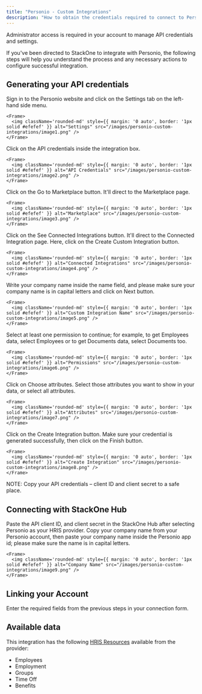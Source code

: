 ```yaml
---
title: "Personio - Custom Integrations"
description: "How to obtain the credentials required to connect to Personio Custom Integrations."
---
```



<Note>
  Administrator access is required in your account to manage API credentials and settings.
</Note>

If you've been directed to StackOne to integrate with Personio, the following steps will help you understand the process and any necessary actions to configure successful integration.

## Generating your API credentials

<Steps>
  <Step title="Sign in and open Settings">
    Sign in to the Personio website and click on the Settings tab on the left-hand side menu.

    <Frame>
      <img className='rounded-md' style={{ margin: '0 auto', border: '1px solid #efefef' }} alt="Settings" src="/images/personio-custom-integrations/image1.png" />
    </Frame>
  </Step>

  <Step title="Open API credentials">
    Click on the API credentials inside the integration box.

    <Frame>
      <img className='rounded-md' style={{ margin: '0 auto', border: '1px solid #efefef' }} alt="API Credentials" src="/images/personio-custom-integrations/image2.png" />
    </Frame>
  </Step>

  <Step title="Go to Marketplace">
    Click on the Go to Marketplace button. It'll direct to the Marketplace page.

    <Frame>
      <img className='rounded-md' style={{ margin: '0 auto', border: '1px solid #efefef' }} alt="Marketplace" src="/images/personio-custom-integrations/image3.png" />
    </Frame>
  </Step>

  <Step title="See Connected Integrations">
    Click on the See Connected Integrations button. It'll direct to the Connected Integration page. Here, click on the Create Custom Integration button.

    <Frame>
      <img className='rounded-md' style={{ margin: '0 auto', border: '1px solid #efefef' }} alt="Connected Integrations" src="/images/personio-custom-integrations/image4.png" />
    </Frame>
  </Step>

  <Step title="Create Custom Integration">
    Write your company name inside the name field, and please make sure your company name is in capital letters and click on Next button.

    <Frame>
      <img className='rounded-md' style={{ margin: '0 auto', border: '1px solid #efefef' }} alt="Custom Integration Name" src="/images/personio-custom-integrations/image5.png" />
    </Frame>
  </Step>

  <Step title="Select Permissions">
    Select at least one permission to continue; for example, to get Employees data, select Employees or to get Documents data, select Documents too.

    <Frame>
      <img className='rounded-md' style={{ margin: '0 auto', border: '1px solid #efefef' }} alt="Permissions" src="/images/personio-custom-integrations/image6.png" />
    </Frame>
  </Step>

  <Step title="Choose Attributes">
    Click on Choose attributes. Select those attributes you want to show in your data, or select all attributes.

    <Frame>
      <img className='rounded-md' style={{ margin: '0 auto', border: '1px solid #efefef' }} alt="Attributes" src="/images/personio-custom-integrations/image7.png" />
    </Frame>
  </Step>

  <Step title="Create Integration">
    Click on the Create Integration button. Make sure your credential is generated successfully, then click on the Finish button.

    <Frame>
      <img className='rounded-md' style={{ margin: '0 auto', border: '1px solid #efefef' }} alt="Create Integration" src="/images/personio-custom-integrations/image8.png" />
    </Frame>
  </Step>
</Steps>

NOTE: Copy your API credentials – client ID and client secret to a safe place.

## Connecting with StackOne Hub

<Steps>
  <Step title="Enter API Credentials">
    Paste the API client ID, and client secret in the StackOne Hub after selecting Personio as your HRIS provider.
  </Step>

  <Step title="Enter Company Name">
    Copy your company name from your Personio account, then paste your company name inside the Personio app id; please make sure the name is in capital letters.

    <Frame>
      <img className='rounded-md' style={{ margin: '0 auto', border: '1px solid #efefef' }} alt="Company Name" src="/images/personio-custom-integrations/image9.png" />
    </Frame>
  </Step>
</Steps>


## Linking your Account

Enter the required fields from the previous steps in your connection form.

<IntegrationFooter />

## Available data

This integration has the following [HRIS Resources](https://docs.stackone.com/reference/getting-started-with-your-api) available from the provider:
- Employees
- Employment
- Groups
- Time Off
- Benefits
